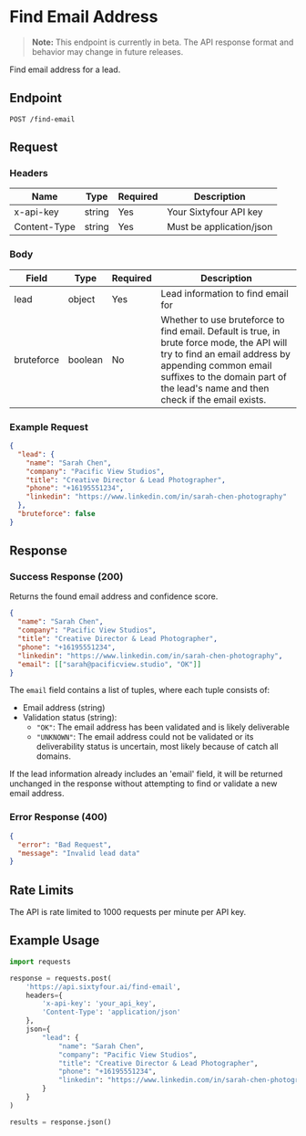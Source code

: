 # Find Email Address

> **Note:** This endpoint is currently in beta. The API response format and behavior may change in future releases.

Find email address for a lead.

## Endpoint

```http
POST /find-email
```

## Request

### Headers

| Name | Type | Required | Description |
|------|------|----------|-------------|
| x-api-key | string | Yes | Your Sixtyfour API key |
| Content-Type | string | Yes | Must be application/json |

### Body

| Field | Type | Required | Description |
|-------|------|----------|-------------|
| lead | object | Yes | Lead information to find email for |
| bruteforce | boolean | No | Whether to use bruteforce to find email. Default is true, in brute force mode, the API will try to find an email address by appending common email suffixes to the domain part of the lead's name and then check if the email exists.|

### Example Request

```json
{
  "lead": {
    "name": "Sarah Chen",
    "company": "Pacific View Studios",
    "title": "Creative Director & Lead Photographer",
    "phone": "+16195551234",
    "linkedin": "https://www.linkedin.com/in/sarah-chen-photography"
  },
  "bruteforce": false
}
```

## Response

### Success Response (200)

Returns the found email address and confidence score.

```json
{
  "name": "Sarah Chen",
  "company": "Pacific View Studios",
  "title": "Creative Director & Lead Photographer",
  "phone": "+16195551234",
  "linkedin": "https://www.linkedin.com/in/sarah-chen-photography",
  "email": [["sarah@pacificview.studio", "OK"]]
}
```

The `email` field contains a list of tuples, where each tuple consists of:
- Email address (string)
- Validation status (string):
  - `"OK"`: The email address has been validated and is likely deliverable
  - `"UNKNOWN"`: The email address could not be validated or its deliverability status is uncertain, most likely because of catch all domains.

If the lead information already includes an 'email' field, it will be returned unchanged in the response without attempting to find or validate a new email address.

### Error Response (400)

```json
{
  "error": "Bad Request",
  "message": "Invalid lead data"
}
```

## Rate Limits

The API is rate limited to 1000 requests per minute per API key.

## Example Usage

```python
import requests

response = requests.post(
    'https://api.sixtyfour.ai/find-email',
    headers={
        'x-api-key': 'your_api_key',
        'Content-Type': 'application/json'
    },
    json={
        "lead": {
            "name": "Sarah Chen",
            "company": "Pacific View Studios",
            "title": "Creative Director & Lead Photographer",
            "phone": "+16195551234",
            "linkedin": "https://www.linkedin.com/in/sarah-chen-photography"
        }
    }
)

results = response.json()
```